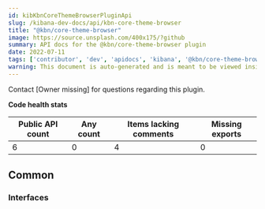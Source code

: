 ```yaml
---
id: kibKbnCoreThemeBrowserPluginApi
slug: /kibana-dev-docs/api/kbn-core-theme-browser
title: "@kbn/core-theme-browser"
image: https://source.unsplash.com/400x175/?github
summary: API docs for the @kbn/core-theme-browser plugin
date: 2022-07-11
tags: ['contributor', 'dev', 'apidocs', 'kibana', '@kbn/core-theme-browser']
warning: This document is auto-generated and is meant to be viewed inside our experimental, new docs system. Reach out in #docs-engineering for more info.
---
```




Contact [Owner missing] for questions regarding this plugin.

**Code health stats**

| Public API count  | Any count | Items lacking comments | Missing exports |
|-------------------|-----------|------------------------|-----------------|
| 6 | 0 | 4 | 0 |

## Common

### Interfaces
<DocDefinitionList data={kbnCoreThemeBrowserObj.common.interfaces}/>

